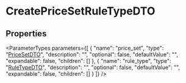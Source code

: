 
# CreatePriceSetRuleTypeDTO

## Properties

<ParameterTypes parameters={[
  {
    "name": "price_set",
    "type": "[PriceSetDTO](js_client.internal.internal-1.PricingTypes.PriceSetDTO.mdx)",
    "description": "",
    "optional": false,
    "defaultValue": "",
    "expandable": false,
    "children": []
  },
  {
    "name": "rule_type",
    "type": "[RuleTypeDTO](js_client.internal.internal-1.PricingTypes.RuleTypeDTO.mdx)",
    "description": "",
    "optional": false,
    "defaultValue": "",
    "expandable": false,
    "children": []
  }
]} />

